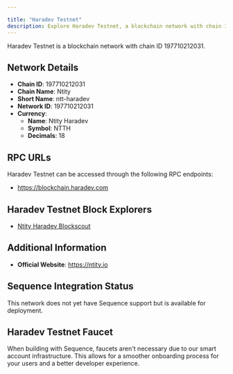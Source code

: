```yaml
---

title: "Haradev Testnet"
description: Explore Haradev Testnet, a blockchain network with chain ID 197710212031. Learn about its native currency, Ntity Haradev, and how to interact with the network.
---
```




Haradev Testnet is a blockchain network with chain ID 197710212031.

## Network Details

- **Chain ID**: 197710212031
- **Chain Name**: Ntity
- **Short Name**: ntt-haradev
- **Network ID**: 197710212031
- **Currency**: 
  - **Name**: Ntity Haradev
  - **Symbol**: NTTH
  - **Decimals**: 18

## RPC URLs

Haradev Testnet can be accessed through the following RPC endpoints:

- https://blockchain.haradev.com

## Haradev Testnet Block Explorers

- [Ntity Haradev Blockscout](https://blockscout.haradev.com)

## Additional Information

- **Official Website**: https://ntity.io

## Sequence Integration Status

This network does not yet have Sequence support but is available for deployment.

## Haradev Testnet Faucet

When building with Sequence, faucets aren't necessary due to our smart account infrastructure. This allows for a smoother onboarding process for your users and a better developer experience.
